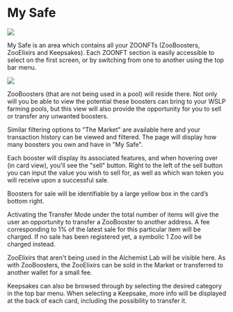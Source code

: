 # My Safe

![](/docs/image3.png)

My Safe is an area which contains all your ZOONFTs (ZooBoosters, ZooElixirs and Keepsakes). Each ZOONFT section is easily accessible to select on the first screen, or by switching from one to another using the top bar menu.

![](/MySafeZooNFTs.png)

ZooBoosters (that are not being used in a pool) will reside there. Not only will you be able to view the potential these boosters can bring to your WSLP farming pools, but this view will also provide the opportunity for you to sell or transfer any unwanted boosters.

Similar filtering options to "The Market" are available here and your transaction history can be viewed and filtered. The page will display how many boosters you own and have in "My Safe".

Each booster will display its associated features, and when hovering over (in card view), you'll see the "sell" button. Right to the left of the sell button you can input the value you wish to sell for, as well as which wan token you will receive upon a successful sale.

Boosters for sale will be identifiable by a large yellow box in the card’s bottom right.

Activating the Transfer Mode under the total number of items will give the user an opportunity to transfer a ZooBooster to another address. A fee corresponding to 1% of the latest sale for this particular item will be charged. If no sale has been registered yet, a symbolic 1 Zoo will be charged instead.

ZooElixirs that aren't being used in the Alchemist Lab will be visible here. As with ZooBoosters, the ZooElixirs can be sold in the Market or transferred to another wallet for a small fee.

Keepsakes can also be browsed through by selecting the desired category in the top bar menu. When selecting a Keepsake, more info will be displayed at the back of each card, including the possibility to transfer it.
